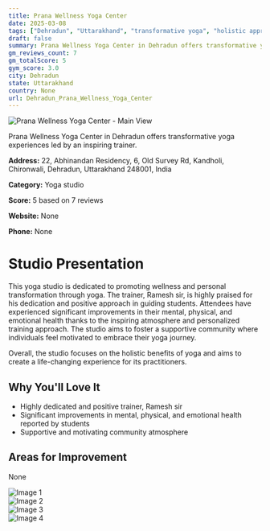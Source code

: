 ```yaml
---
title: Prana Wellness Yoga Center
date: 2025-03-08
tags: ["Dehradun", "Uttarakhand", "transformative yoga", "holistic approach", "wellness", "supportive atmosphere", "Dehradun"]  
draft: false
summary: Prana Wellness Yoga Center in Dehradun offers transformative yoga experiences led by an inspiring trainer.
gm_reviews_count: 7
gm_totalScore: 5
gym_score: 3.0
city: Dehradun
state: Uttarakhand
country: None
url: Dehradun_Prana_Wellness_Yoga_Center
---
```


<div className="aspect-[16/9] relative my-8">
  <img 
    src="https://lh5.googleusercontent.com/p/AF1QipPOUqIK-c3vURizEYZ1V7I9J0VjYnKkb8iy6D5A=w1920-h1080-k-no"
    alt="Prana Wellness Yoga Center - Main View"
    className="object-cover absolute inset-0 w-full h-full rounded-lg"
  />
</div>

Prana Wellness Yoga Center in Dehradun offers transformative yoga experiences led by an inspiring trainer.

**Address:** 22, Abhinandan Residency, 6, Old Survey Rd, Kandholi, Chironwali, Dehradun, Uttarakhand 248001, India

**Category:** Yoga studio

**Score:** 5 based on 7 reviews

**Website:** None

**Phone:** None

# Studio Presentation

This yoga studio is dedicated to promoting wellness and personal transformation through yoga. The trainer, Ramesh sir, is highly praised for his dedication and positive approach in guiding students. Attendees have experienced significant improvements in their mental, physical, and emotional health thanks to the inspiring atmosphere and personalized training approach. The studio aims to foster a supportive community where individuals feel motivated to embrace their yoga journey.

Overall, the studio focuses on the holistic benefits of yoga and aims to create a life-changing experience for its practitioners.

## Why You'll Love It

- Highly dedicated and positive trainer, Ramesh sir
- Significant improvements in mental, physical, and emotional health reported by students
- Supportive and motivating community atmosphere

## Areas for Improvement

None

<div className="grid grid-cols-1 xl:grid-cols-2 gap-4 my-8">
<div className="aspect-[4/3] relative"><img src="https://lh3.googleusercontent.com/p/AF1QipPPf6mFLtld8pxVb3Udhy4tTHSisrZy08eaOp1U=w1920-h1080-k-no" alt="Image 1" className="object-cover absolute inset-0 w-full h-full rounded-lg" /></div>
<div className="aspect-[4/3] relative"><img src="https://lh5.googleusercontent.com/p/AF1QipPUrA6hpWtYAwKw4hAa3YytxNXfMbjrf1LEtde7=w1920-h1080-k-no" alt="Image 2" className="object-cover absolute inset-0 w-full h-full rounded-lg" /></div>
<div className="aspect-[4/3] relative"><img src="https://lh5.googleusercontent.com/p/AF1QipPgpQsb8kj-h7LE-vB1jTTBsgfOEk2Rn2RlstHk=w1920-h1080-k-no" alt="Image 3" className="object-cover absolute inset-0 w-full h-full rounded-lg" /></div>
<div className="aspect-[4/3] relative"><img src="https://lh5.googleusercontent.com/p/AF1QipNhQJ4Ko_l2DWHGaZMrkKjCq45LeSJxd-vhqNog=w1920-h1080-k-no" alt="Image 4" className="object-cover absolute inset-0 w-full h-full rounded-lg" /></div>
</div>